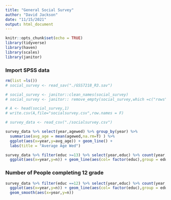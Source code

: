 ```yaml
---
title: "General Social Survey"
author: "David Jackson"
date: "11/15/2021"
output: html_document
---
```


```r
knitr::opts_chunk$set(echo = TRUE)
library(tidyverse)
library(haven)
library(scales)
library(janitor)
```

### Import SPSS data

```r
rm(list =ls())
# social_survey <- read_sav("./GSS7218_R3.sav")
```
```r
# social_survey <- janitor::clean_names(social_survey)
# social_survey <- janitor:: remove_empty(social_survey,which =c("rows","cols"))
```
```r
# A <- head(social_survey,1)
# write.csv(A,file="socialsurvey.csv",row.names = F)
```
```r
# survey_data <- read_csv("./socialsurvey.csv")
```

```r
survey_data %>% select(year,agewed) %>% group_by(year) %>%
  summarise(avg_age = mean(agewed,na.rm=T) ) %>%
  ggplot(aes(x=year,y=avg_age)) + geom_line() +
  labs(title = "Average Age Wed")

```
```r
survey_data %>% filter(educ >=13) %>% select(year,educ) %>% count(year,educ) %>%
  ggplot(aes(x=year,y=n)) + geom_line(aes(col= factor(educ),group = educ)) + labs(title = "Number of College attended  by Year and Grade Completed")

```

### Number of People completing 12 grade


```r
survey_data %>% filter(educ ==12) %>% select(year,educ) %>% count(year,educ) %>%
  ggplot(aes(x=year,y=n)) + geom_line(aes(col= factor(educ),group = educ)) + labs(title = "Number of Respondants Who Completed High School by Year") +
  geom_smooth(aes(x=year,y=n))
```



